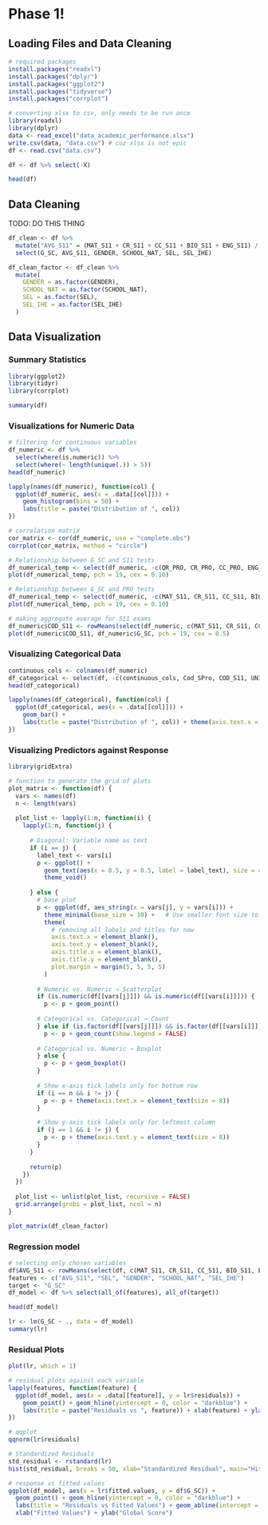 # Phase 1!

## Loading Files and Data Cleaning

```r
# required packages
install.packages("readxl")
install.packages("dplyr")
install.packages("ggplot2")
install.packages("tidyverse")
install.packages("corrplot")
```

```r
# converting xlsx to csv, only needs to be run once
library(readxl)
library(dplyr)
data <- read_excel("data_academic_performance.xlsx")
write.csv(data, "data.csv") # cuz xlsx is not epic
df <- read.csv("data.csv")

df <- df %>% select(-X)
```

```r
head(df)
```

## Data Cleaning

TODO: DO THIS THING

```r
df_clean <- df %>% 
  mutate("AVG_S11" = (MAT_S11 + CR_S11 + CC_S11 + BIO_S11 + ENG_S11) / 5) %>%
  select(G_SC, AVG_S11, GENDER, SCHOOL_NAT, SEL, SEL_IHE)

df_clean_factor <- df_clean %>%
  mutate(
    GENDER = as.factor(GENDER),
    SCHOOL_NAT = as.factor(SCHOOL_NAT),
    SEL = as.factor(SEL),
    SEL_IHE = as.factor(SEL_IHE)
  )
```

## Data Visualization

### Summary Statistics

```r
library(ggplot2)
library(tidyr)
library(corrplot)
```

```r
summary(df)
```

### Visualizations for Numeric Data

```r
# filtering for continuous variables
df_numeric <- df %>% 
  select(where(is.numeric)) %>%
  select(where(~ length(unique(.)) > 5))
head(df_numeric)
```

```r
lapply(names(df_numeric), function(col) {
  ggplot(df_numeric, aes(x = .data[[col]])) +
    geom_histogram(bins = 50) +
    labs(title = paste("Distribution of ", col))
})
```

```r
# correlation matrix
cor_matrix <- cor(df_numeric, use = "complete.obs")
corrplot(cor_matrix, method = "circle")
```

```r
# Relationship between G_SC and S11 tests
df_numerical_temp <- select(df_numeric, -c(QR_PRO, CR_PRO, CC_PRO, ENG_PRO, WC_PRO, FEP_PRO, PERCENTILE))
plot(df_numerical_temp, pch = 19, cex = 0.10)
```

```r
# Relationship between G_SC and PRO tests
df_numerical_temp <- select(df_numeric, -c(MAT_S11, CR_S11, CC_S11, BIO_S11, ENG_S11, PERCENTILE))
plot(df_numerical_temp, pch = 19, cex = 0.10)
```

```r
# making aggregate average for S11 exams
df_numeric$COD_S11 <- rowMeans(select(df_numeric, c(MAT_S11, CR_S11, CC_S11, BIO_S11, ENG_S11)), na.rm = TRUE)
plot(df_numeric$COD_S11, df_numeric$G_SC, pch = 19, cex = 0.5)
```

### Visualizing Categorical Data

```r
continuous_cols <- colnames(df_numeric)
df_categorical <- select(df, -c(continuous_cols, Cod_SPro, COD_S11, UNIVERSITY, SCHOOL_NAME))
head(df_categorical)
```

```r
lapply(names(df_categorical), function(col) {
  ggplot(df_categorical, aes(x = .data[[col]])) +
    geom_bar() +
    labs(title = paste("Distribution of ", col)) + theme(axis.text.x = element_text(angle = 45, hjust = 1))
})
```


### Visualizing Predictors against Response

```r
library(gridExtra)

# function to generate the grid of plots
plot_matrix <- function(df) {
  vars <- names(df)
  n <- length(vars)
  
  plot_list <- lapply(1:n, function(i) {
    lapply(1:n, function(j) {
      
      # Diagonal: Variable name as text
      if (i == j) {
        label_text <- vars[i]
        p <- ggplot() + 
          geom_text(aes(x = 0.5, y = 0.5, label = label_text), size = 4) + 
          theme_void()
        
      } else {
        # base plot
        p <- ggplot(df, aes_string(x = vars[j], y = vars[i])) +
          theme_minimal(base_size = 10) +   # Use smaller font size to fit plots
          theme(
            # removing all labels and titles for now
            axis.text.x = element_blank(),
            axis.text.y = element_blank(),  
            axis.title.x = element_blank(), 
            axis.title.y = element_blank(), 
            plot.margin = margin(5, 5, 5, 5)
          )
        
        # Numeric vs. Numeric → Scatterplot
        if (is.numeric(df[[vars[j]]]) && is.numeric(df[[vars[i]]])) {
          p <- p + geom_point()
          
        # Categorical vs. Categorical → Count
        } else if (is.factor(df[[vars[j]]]) && is.factor(df[[vars[i]]])) {
          p <- p + geom_count(show.legend = FALSE)
          
        # Categorical vs. Numeric → Boxplot
        } else {
          p <- p + geom_boxplot()
        }
          
        # Show x-axis tick labels only for bottom row
        if (i == n && i != j) {
          p <- p + theme(axis.text.x = element_text(size = 8))
        }

        # Show y-axis tick labels only for leftmost column
        if (j == 1 && i != j) {
          p <- p + theme(axis.text.y = element_text(size = 8))
        }
      }
      
      return(p)
    })
  })
  
  plot_list <- unlist(plot_list, recursive = FALSE)
  grid.arrange(grobs = plot_list, ncol = n)
}

plot_matrix(df_clean_factor)

```

### Regression model

```r
# selecting only chosen variables
df$AVG_S11 <- rowMeans(select(df, c(MAT_S11, CR_S11, CC_S11, BIO_S11, ENG_S11)), na.rm = TRUE)
features <- c("AVG_S11", "SEL", "GENDER", "SCHOOL_NAT", "SEL_IHE")
target <- "G_SC"
df_model <- df %>% select(all_of(features), all_of(target))
```

```r
head(df_model)
```

```r
lr <- lm(G_SC ~ ., data = df_model)
summary(lr)
```

### Residual Plots

```r
plot(lr, which = 1)
```

```r
# residual plots against each variable
lapply(features, function(feature) {
  ggplot(df_model, aes(x = .data[[feature]], y = lr$residuals)) +
    geom_point() + geom_hline(yintercept = 0, color = "darkblue") +
    labs(title = paste("Residuals vs ", feature)) + xlab(feature) + ylab("Residuals")
})
```

```r
# qqplot
qqnorm(lr$residuals)
```

```r
# Standardized Residuals
std_residual <- rstandard(lr)
hist(std_residual, breaks = 50, xlab="Standardized Residual", main="Histogram of Standardized Residuals")
```

```r
# response vs fitted values
ggplot(df_model, aes(x = lr$fitted.values, y = df$G_SC)) +
  geom_point() + geom_hline(yintercept = 0, color = "darkblue") +
  labs(title = "Residuals vs Fitted Values") + geom_abline(intercept = 0, slope = 1, color="blue") +
  xlab("Fitted Values") + ylab("Global Score")
```
